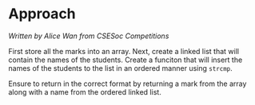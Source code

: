 # Approach

_Written by Alice Wan from CSESoc Competitions_

First store all the marks into an array.
Next, create a linked list that will contain the names of the students.
Create a funciton that will insert the names of the students to the list
in an ordered manner using `strcmp`.

Ensure to return in the correct format by returning a mark from the array
along with a name from the ordered linked list.
